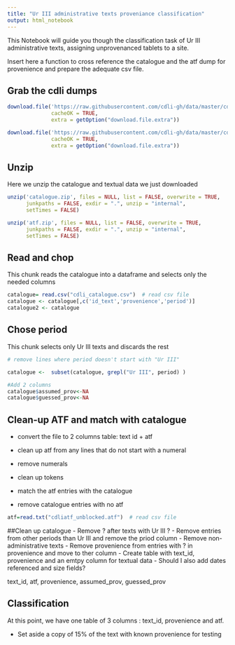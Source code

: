 ```yaml
---
title: "Ur III administrative texts proveniance classification"
output: html_notebook
---
```



This Notebook will guide you though the classification task of Ur III administrative texts, assigning unprovenanced tablets to a site. 

Insert here a function to cross reference the catalogue and the atf dump for provenience and prepare the adequate csv file.

  
## Grab the cdli dumps
```r
download.file('https://raw.githubusercontent.com/cdli-gh/data/master/cdli_catalogue.csv.zip', 'catalogue.zip', 'wget', quiet = FALSE, mode = "w",
              cacheOK = TRUE,
              extra = getOption("download.file.extra"))

download.file('https://raw.githubusercontent.com/cdli-gh/data/master/cdliatf_unblocked.atf.zip', 'atf.zip', 'wget', quiet = FALSE, mode = "w",
              cacheOK = TRUE,
              extra = getOption("download.file.extra"))

```



## Unzip
Here we unzip the catalogue and textual data we just downloaded
```r
unzip('catalogue.zip', files = NULL, list = FALSE, overwrite = TRUE,
      junkpaths = FALSE, exdir = ".", unzip = "internal",
      setTimes = FALSE)

unzip('atf.zip', files = NULL, list = FALSE, overwrite = TRUE,
      junkpaths = FALSE, exdir = ".", unzip = "internal",
      setTimes = FALSE)

```


## Read and chop
This chunk reads the catalogue into a dataframe and selects only the needed columns
```r
catalogue= read.csv("cdli_catalogue.csv")  # read csv file 
catalogue <- catalogue[,c('id_text','provenience','period')]
catalogue2 <- catalogue
```

## Chose period
This chunk selects only Ur III texts and discards the rest
```r
# remove lines where period doesn't start with "Ur III"

catalogue <-  subset(catalogue, grepl("Ur III", period) )

```


```r
#Add 2 columns
catalogue$assumed_prov<-NA
catalogue$guessed_prov<-NA

```


## Clean-up ATF and match with catalogue
- convert the file to 2 columns table: text id + atf
- clean up atf from any lines that do not start with a numeral
- remove numerals
- clean up tokens

- match the atf entries with the catalogue
- remove catalogue entries with no atf
```r
atf=read.txt("cdliatf_unblocked.atf")  # read csv file 


```


##Clean up catalogue
- Remove ? after texts with Ur III ?
- Remove entries from other periods than Ur III and remove the priod column
- Remove non-administrative texts
- Remove provenience from entries with ? in provenience and move to ther column
- Create table with text_id, provenience and an emtpy column for textual data
- Should I also add dates referenced and size fields?

text_id, atf, provenience, assumed_prov, guessed_prov

## Classification
At this point, we have one table of 3 columns : text_id, provenience and atf. 


- Set aside a copy of 15% of the text with known provenience for testing

```r


```

